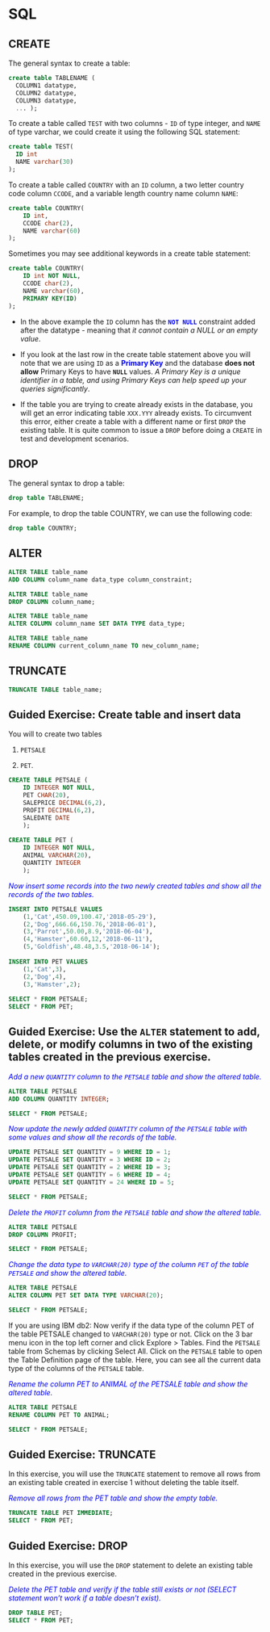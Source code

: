 # SQL

## CREATE 

The general syntax to create a table: 
```sql
create table TABLENAME (
  COLUMN1 datatype, 
  COLUMN2 datatype, 
  COLUMN3 datatype, 
  ... );
```


To create a table called `TEST` with two columns - `ID` of type integer, and `NAME` of type varchar, we could create it using the following SQL statement:

```sql
create table TEST(
  ID int
  NAME varchar(30)
);
```

To create a table called `COUNTRY` with an `ID` column, a two letter country code column `CCODE`, and a variable length country name column `NAME`:

```sql
create table COUNTRY(
    ID int,
    CCODE char(2),
    NAME varchar(60)
);
```

Sometimes you may see additional keywords in a create table statement:

```sql
create table COUNTRY(
    ID int NOT NULL,
    CCODE char(2),
    NAME varchar(60),
    PRIMARY KEY(ID)
);
```


- In the above example the `ID` column has the <span style="color:blue">**`NOT NULL`**</span>  constraint added after the datatype - meaning that *it cannot contain a NULL or an empty value*. 

- If you look at the last row in the create table statement above you will note that we are using `ID` as a <span style="color:blue">**Primary Key**</span>  and the database **does not allow** Primary Keys to have **`NULL`** values. *A Primary Key is a unique identifier in a table, and using Primary Keys can help speed up your queries significantly*. 

- If the table you are trying to create already exists in the database, you will get an error indicating table `XXX.YYY` already exists. To circumvent this error, either create a table with a different name or first `DROP` the existing table. It is quite common to issue a `DROP` before doing a `CREATE` in test and development scenarios. 

## DROP 

The general syntax to drop a table: 
```sql
drop table TABLENAME;
```

For example, to drop the table COUNTRY, we can use the following code:

```sql
drop table COUNTRY;
```

## ALTER

```sql
ALTER TABLE table_name
ADD COLUMN column_name data_type column_constraint;

ALTER TABLE table_name
DROP COLUMN column_name;

ALTER TABLE table_name
ALTER COLUMN column_name SET DATA TYPE data_type;

ALTER TABLE table_name
RENAME COLUMN current_column_name TO new_column_name;
```

## TRUNCATE

```sql
TRUNCATE TABLE table_name;
```

## Guided Exercise: Create table and insert data

You will to create two tables

1. `PETSALE` 

2. `PET`. 


```sql
CREATE TABLE PETSALE (
    ID INTEGER NOT NULL,
    PET CHAR(20),
    SALEPRICE DECIMAL(6,2),
    PROFIT DECIMAL(6,2),
    SALEDATE DATE
    );
    
CREATE TABLE PET (
    ID INTEGER NOT NULL,
    ANIMAL VARCHAR(20),
    QUANTITY INTEGER
    );
```

<span style="color:blue">*Now insert some records into the two newly created tables and show all the records of the two tables. *</span>



```sql
INSERT INTO PETSALE VALUES
    (1,'Cat',450.09,100.47,'2018-05-29'),
    (2,'Dog',666.66,150.76,'2018-06-01'),
    (3,'Parrot',50.00,8.9,'2018-06-04'),
    (4,'Hamster',60.60,12,'2018-06-11'),
    (5,'Goldfish',48.48,3.5,'2018-06-14');
    
INSERT INTO PET VALUES
    (1,'Cat',3),
    (2,'Dog',4),
    (3,'Hamster',2);
    
SELECT * FROM PETSALE;
SELECT * FROM PET;
```


## Guided Exercise: Use the `ALTER` statement to add, delete, or modify columns in two of the existing tables created in the previous exercise.


<span style="color:blue">*Add a new `QUANTITY` column to the `PETSALE` table and show the altered table.*</span>

```sql
ALTER TABLE PETSALE
ADD COLUMN QUANTITY INTEGER;

SELECT * FROM PETSALE;
```


<span style="color:blue">*Now update the newly added `QUANTITY` column of the `PETSALE` table with some values and show all the records of the table.
*</span>

```sql
UPDATE PETSALE SET QUANTITY = 9 WHERE ID = 1;
UPDATE PETSALE SET QUANTITY = 3 WHERE ID = 2;
UPDATE PETSALE SET QUANTITY = 2 WHERE ID = 3;
UPDATE PETSALE SET QUANTITY = 6 WHERE ID = 4;
UPDATE PETSALE SET QUANTITY = 24 WHERE ID = 5;

SELECT * FROM PETSALE;
```


<span style="color:blue">*Delete the `PROFIT` column from the `PETSALE` table and show the altered table.
*</span>

```sql
ALTER TABLE PETSALE
DROP COLUMN PROFIT;

SELECT * FROM PETSALE;
```

<span style="color:blue">*Change the data type to `VARCHAR(20)` type of the column `PET` of the table `PETSALE` and show the altered table. 
*</span>

```sql
ALTER TABLE PETSALE
ALTER COLUMN PET SET DATA TYPE VARCHAR(20);

SELECT * FROM PETSALE;
```

If you are using IBM db2:
Now verify if the data type of the column PET of the table PETSALE changed to `VARCHAR(20)` type or not. Click on the 3 bar menu icon in the top left corner and click Explore > Tables. Find the `PETSALE` table from Schemas by clicking Select All. Click on the `PETSALE` table to open the Table Definition page of the table. Here, you can see all the current data type of the columns of the `PETSALE` table.

<span style="color:blue">*Rename the column PET to ANIMAL of the PETSALE table and show the altered table.
*</span>

```sql
ALTER TABLE PETSALE
RENAME COLUMN PET TO ANIMAL;

SELECT * FROM PETSALE;
```


## Guided Exercise: TRUNCATE

In this exercise, you will use the `TRUNCATE` statement to remove all rows from an existing table created in exercise 1 without deleting the table itself.

<span style="color:blue">*Remove all rows from the PET table and show the empty table.
*</span>

```sql
TRUNCATE TABLE PET IMMEDIATE;
SELECT * FROM PET;
```

## Guided Exercise: DROP

In this exercise, you will use the `DROP` statement to delete an existing table created in the previous exercise.

<span style="color:blue">*Delete the PET table and verify if the table still exists or not (SELECT statement won't work if a table doesn't exist).
*</span>

```sql
DROP TABLE PET;
SELECT * FROM PET;
```




